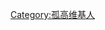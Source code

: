 {{Userbox
  |border-c=red
  |border-s=1
  |id=孤<br>高
  |id-c=black
  |id-fc=yellow
  |id-s=10
  |info=這個用戶是'''[[孤高]]'''者。
  |info-c=
  |info-fc=
  |info-s=9
}}[[Category:孤高维基人]]